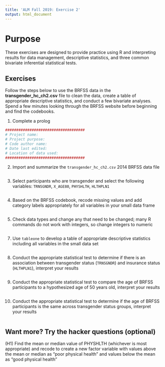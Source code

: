 ---
title: 'ALM Fall 2019: Exercise 2'
output: html_document
---

# Purpose 

These exercises are designed to provide practice using R and interpreting results for data management, descriptive statistics, and three common bivariate inferential statistical tests.  

## Exercises 

Follow the steps below to use the BRFSS data in the **transgender_hc_ch2.csv** file to clean the data, create a table of appropriate descriptive statistics, and conduct a few bivariate analyses. Spend a few minutes looking through the BRFSS website before beginning and find the codebooks. 

(1) Complete a prolog

```{r}
####################################
# Project name: 
# Project purpose: 
# Code author name: 
# Date last edited: 
# Location of data used: 
####################################
```

(2) Import and summarize the `transgender_hc_ch2.csv` 2014 BRFSS data file

```{r}

```

(3) Select participants who are transgender and select the following variables: `TRNSGNDR`, `X_AGE80`, `PHYSHLTH`, `HLTHPLN1`

```{r}

```

(4) Based on the BRFSS codebook, recode missing values and add category labels appropriately for all variables in your small data frame

```{r}

```

(5) Check data types and change any that need to be changed; many R commands do not work with integers, so change integers to numeric 


```{r}

```

(7) Use `tableone` to develop a table of appropriate descriptive statistics including all variables in the small data set 

```{r}

```

(8) Conduct the appropriate statistical test to determine if there is an association between transgender status (`TRNSGNDR`) and insurance status (`HLTHPLN1`), interpret your results 

```{r}

```


(9) Conduct the appropriate statistical test to compare the age of BRFSS participants to a hypothesized age of 50 years old, interpret your results 

```{r}


```


(10) Conduct the appropriate statistical test to determine if the age of BRFSS participants is the same across transgender status groups, interpret your results  

```{r}

```

## Want more? Try the hacker questions (optional)

(H1) Find the mean or median value of PHYSHLTH (whichever is most appropriate) and recode to create a new factor variable with values above the mean or median as “poor physical health” and values below the mean as “good physical health”

```{r}

```








